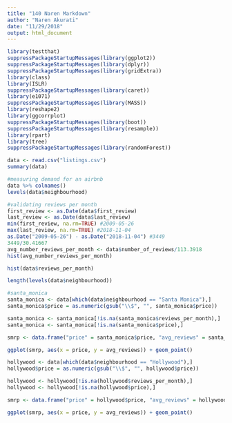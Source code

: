 ```yaml
---
title: "140 Naren Markdown"
author: "Naren Akurati"
date: "11/29/2018"
output: html_document
---
```


```r
library(testthat)
suppressPackageStartupMessages(library(ggplot2))
suppressPackageStartupMessages(library(dplyr))
suppressPackageStartupMessages(library(gridExtra))
library(class)
library(ISLR)
suppressPackageStartupMessages(library(caret))
library(e1071)
suppressPackageStartupMessages(library(MASS))
library(reshape2)
library(ggcorrplot)
suppressPackageStartupMessages(library(boot))
suppressPackageStartupMessages(library(resample))
library(rpart)
library(tree)
suppressPackageStartupMessages(library(randomForest))
```

```r
data <- read.csv("listings.csv")
summary(data)

#measuring demand for an airbnb
data %>% colnames()
levels(data$neighbourhood)

#validating reviews per month
first_review <- as.Date(data$first_review)
last_review <- as.Date(data$last_review)
min(first_review, na.rm=TRUE) #2009-05-26
max(last_review, na.rm=TRUE) #2018-11-04
as.Date("2009-05-26") - as.Date("2018-11-04") #3449
3449/30.41667
avg_number_reviews_per_month <- data$number_of_reviews/113.3918
hist(avg_number_reviews_per_month)

hist(data$reviews_per_month)

length(levels(data$neighbourhood))
```

```r
#santa_monica
santa_monica <- data[which(data$neighbourhood == "Santa Monica"),]
santa_monica$price = as.numeric(gsub("\\$", "", santa_monica$price))

santa_monica <- santa_monica[!is.na(santa_monica$reviews_per_month),]
santa_monica <- santa_monica[!is.na(santa_monica$price),]

smrp <- data.frame("price" = santa_monica$price, "avg_reviews" = santa_monica$reviews_per_month)

ggplot(smrp, aes(x = price, y = avg_reviews)) + geom_point()
```

```r
hollywood <- data[which(data$neighbourhood == "Hollywood"),]
hollywood$price = as.numeric(gsub("\\$", "", hollywood$price))

hollywood <- hollywood[!is.na(hollywood$reviews_per_month),]
hollywood <- hollywood[!is.na(hollywood$price),]

smrp <- data.frame("price" = hollywood$price, "avg_reviews" = hollywood$reviews_per_month)

ggplot(smrp, aes(x = price, y = avg_reviews)) + geom_point()
```